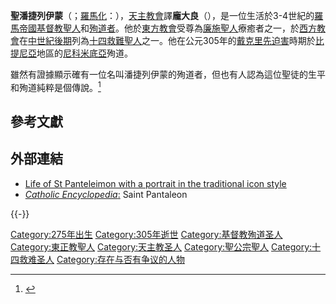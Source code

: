 {{Infobox saint
|name = 聖潘捷列伊蒙
|birth_date = 約275年
|death_date = 305年
|feast_day = 7月27<ref>{{Cite web|title=St. Pantaleon - Saints & Angels|url=https://www.catholic.org/saints/saint.php?saint_id=373|accessdate=2017-11-09|work=Catholic Online|language=en}}</ref>（8月9日） 
|venerated_in = [[正教會|東正教會]]<br/>[[東方正統教會|東方正統教會]]<br/>[[天主教會|天主教會]]<br/>[[聖公宗|聖公宗]]
|image = St Panteleimon.jpg
|imagesize = 250px
|caption = 收藏於[[西奈山|西奈山]][[圣凯瑟琳修道院|聖凱薩琳修道院]]的13世紀聖潘捷列伊蒙[[聖像畫|聖像]]，四周環繞着描述他的生平故事的小型繪畫。
|birth_place = [[尼科米底亞|尼科米底亞]]
|death_place = 尼科米底亞
|titles = 轻财者 / 大殉道聖人
|beatified_date =
|beatified_place =
|beatified_by =
|canonized_date =
|canonized_place =
|canonized_by =
|attributes = 帶間隔的醫藥箱，長柄小鏟或勺子，持殉道者十字架
|patronage = 醫生，助產士，家畜，彩票，頭痛，結核，蝗災，巫術，意外和孤獨，幫助哭泣的兒童
|major_shrine = 約旦沙漠的潘捷列伊蒙修道院；[[查士丁尼一世|查士丁尼一世]]於公元6世紀在[[君士坦丁堡|君士坦丁堡]]修建的潘捷列伊蒙教堂
|suppressed_date =
|issues =
|prayer =
|prayer_attrib =
}}

'''聖潘捷列伊蒙'''（{{lang-el|Παντελεήμονας}}；[[罗马化|羅馬化]]：{{lang|el-Latn|Panteleímon}}），[[天主教會|天主教會]]譯'''龐大良'''（{{lang-la|Pantaleon}}），是一位生活於3-4世紀的[[羅馬帝國|羅馬帝國]][[基督教聖人|基督教聖人]]和[[殉教|殉道者]]。他於[[東方基督教|東方教會]]受尊為[[廉施聖人|廉施聖人]]療癒者之一，於[[西方基督教|西方教會]]在[[中世紀後期|中世紀後期]]列為[[十四救难圣人|十四救難聖人]]之一。他在公元305年的[[戴克里先迫害|戴克里先迫害]]時期於[[比提尼亞|比提尼亞]]地區的[[尼科米底亞|尼科米底亞]]殉道。

雖然有證據顯示確有一位名叫潘捷列伊蒙的殉道者，但也有人認為這位聖徒的生平和殉道純粹是個傳說。<ref name="Alban">{{Cite book|title=Butler's Lives of the Saints|url=https://books.google.com/books?id=PBGzh1JK2gUC&pg=PA217|publisher=A&C Black|date=1995-01-01|isbn=978-0-86012-256-2|language=en|first=Alban|last=Butler|first2=Paul|last2=Burns|authorlink1={{tsl|en|Alban Butler|阿爾班·布特勒|Alban Butler}}|page=217}}</ref>

== 參考文獻 ==
{{reflist}}

== 外部連結 ==
{{Commons category|Saint Pantaleon}}
* [https://web.archive.org/web/20120313232840/http://crch.rbsocc.org/st_pant.html Life of St Panteleimon with a portrait in the traditional icon style] {{en}}
* [http://www.newadvent.org/cathen/11447a.htm ''Catholic Encyclopedia'':] Saint Pantaleon {{en}}

{{-}}
{{Fourteen Holy Helpers}}
{{Authority control}}
{{DEFAULTSORT:Pantaleon}}
[[Category:275年出生|Category:275年出生]]
[[Category:305年逝世|Category:305年逝世]]
[[Category:基督教殉道圣人|Category:基督教殉道圣人]]
[[Category:東正教聖人|Category:東正教聖人]]
[[Category:天主教圣人|Category:天主教圣人]]
[[Category:聖公宗聖人|Category:聖公宗聖人]]
[[Category:十四救难圣人|Category:十四救难圣人]]
[[Category:存在与否有争议的人物|Category:存在与否有争议的人物]]